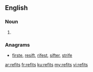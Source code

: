 ==English==

===Noun===
{{head|en|plural}}

# {{plural of|refit|lang=en}}

===Anagrams===
* [[firste#English|firste]], [[resift#English|resift]], [[rifest#English|rifest]], [[sifter#English|sifter]], [[strife#English|strife]]

[[ar:refits]]
[[fr:refits]]
[[ku:refits]]
[[my:refits]]
[[vi:refits]]